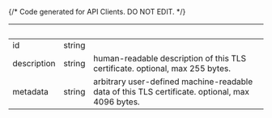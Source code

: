 {/* Code generated for API Clients. DO NOT EDIT. */}

| &nbsp;      | &nbsp; | &nbsp;                                                                                          |
| ----------- | ------ | ----------------------------------------------------------------------------------------------- |
| id          | string |                                                                                                 |
| description | string | human-readable description of this TLS certificate. optional, max 255 bytes.                    |
| metadata    | string | arbitrary user-defined machine-readable data of this TLS certificate. optional, max 4096 bytes. |
